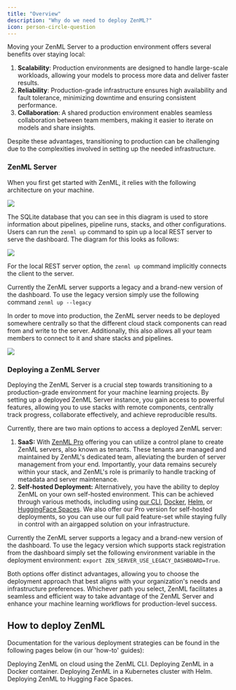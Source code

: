 ```yaml
---
title: "Overview"
description: "Why do we need to deploy ZenML?"
icon: person-circle-question
---
```


Moving your ZenML Server to a production environment offers several benefits over staying local:

1. **Scalability**: Production environments are designed to handle large-scale workloads, allowing your models to process more data and deliver faster results.
2. **Reliability**: Production-grade infrastructure ensures high availability and fault tolerance, minimizing downtime and ensuring consistent performance.
3. **Collaboration**: A shared production environment enables seamless collaboration between team members, making it easier to iterate on models and share insights.

Despite these advantages, transitioning to production can be challenging due to the complexities involved in setting up the needed infrastructure.

### ZenML Server

When you first get started with ZenML, it relies with the following architecture on your machine.
<Frame caption="ZenML default local configuration">
  <img src="/_assets/deploy-1.webp" />
</Frame>

The SQLite database that you can see in this diagram is used to store information about pipelines, pipeline runs, stacks, and other configurations. Users can run the `zenml up` command to spin up a local REST server to serve the dashboard. The diagram for this looks as follows:
<Frame caption="ZenML with a local REST Server">
  <img src="/_assets/deploy-2.webp" />
</Frame>

For the local REST server option, the `zenml up` command implicitly connects the client to the server.

Currently the ZenML server supports a legacy and a brand-new version of the dashboard. To use the legacy version simply use the following command `zenml up --legacy`

In order to move into production, the ZenML server needs to be deployed somewhere centrally so that the different cloud stack components can read from and write to the server. Additionally, this also allows all your team members to connect to it and share stacks and pipelines.
<Frame caption="Deployed ZenML Server">
  <img src="/_assets/deploy-3.webp" />
</Frame>

### Deploying a ZenML Server

Deploying the ZenML Server is a crucial step towards transitioning to a production-grade environment for your machine learning projects. By setting up a deployed ZenML Server instance, you gain access to powerful features, allowing you to use stacks with remote components, centrally track progress, collaborate effectively, and achieve reproducible results.

Currently, there are two main options to access a deployed ZenML server:

1. **SaaS:** With [ZenML Pro](/v/0.66.0/getting-started/deploying-zenml/zenml-pro/zenml-pro) offering you can utilize a control plane to create ZenML servers, also known as tenants. These tenants are managed and maintained by ZenML's dedicated team, alleviating the burden of server management from your end. Importantly, your data remains securely within your stack, and ZenML's role is primarily to handle tracking of metadata and server maintenance.
2. **Self-hosted Deployment:** Alternatively, you have the ability to deploy ZenML on your own self-hosted environment. This can be achieved through various methods, including using [our CLI](/v/0.66.0/getting-started/deploying-zenml/deploy-with-zenml-cli), [Docker](/v/0.66.0/stack-components/model-registries), [Helm](/v/0.66.0/getting-started/deploying-zenml/deploy-with-helm), or [HuggingFace Spaces](/v/0.66.0/getting-started/deploying-zenml/deploy-using-huggingface-spaces). We also offer our Pro version for self-hosted deployments, so you can use our full paid feature-set while staying fully in control with an airgapped solution on your infrastructure.

Currently the ZenML server supports a legacy and a brand-new version of the dashboard. To use the legacy version which supports stack registration from the dashboard simply set the following environment variable in the deployment environment: `export ZEN_SERVER_USE_LEGACY_DASHBOARD=True`.

Both options offer distinct advantages, allowing you to choose the deployment approach that best aligns with your organization's needs and infrastructure preferences. Whichever path you select, ZenML facilitates a seamless and efficient way to take advantage of the ZenML Server and enhance your machine learning workflows for production-level success.

## How to deploy ZenML

Documentation for the various deployment strategies can be found in the following pages below (in our 'how-to' guides):

<CardGroup cols={2}>
  <Card
    title="Deploy with ZenML CLI"
    icon="terminal"
    href="https://docs.zenml.io/getting-started/deploying-zenml/deploy-with-zenml-cli"
    horizontal
  >
    Deploying ZenML on cloud using the ZenML CLI.
  </Card>
  <Card
    title="Deploy with Docker"
    icon="docker"
    href="https://docs.zenml.io/getting-started/deploying-zenml/deploy-with-docker"
    horizontal
  >
    Deploying ZenML in a Docker container.
  </Card>
  <Card
    title="Deploy with Helm"
    icon="face-smile"
    href="https://docs.zenml.io/getting-started/deploying-zenml/deploy-with-helm"
    horizontal
  >
    Deploying ZenML in a Kubernetes cluster with Helm.
  </Card>
  <Card
    title="Deploy with HuggingFace Spaces"
    icon="face-grin-tongue-squint"
    href="https://docs.zenml.io/getting-started/deploying-zenml/deploy-using-huggingface-spaces"
    horizontal
  >
    Deploying ZenML to Hugging Face Spaces.
  </Card>
</CardGroup>
